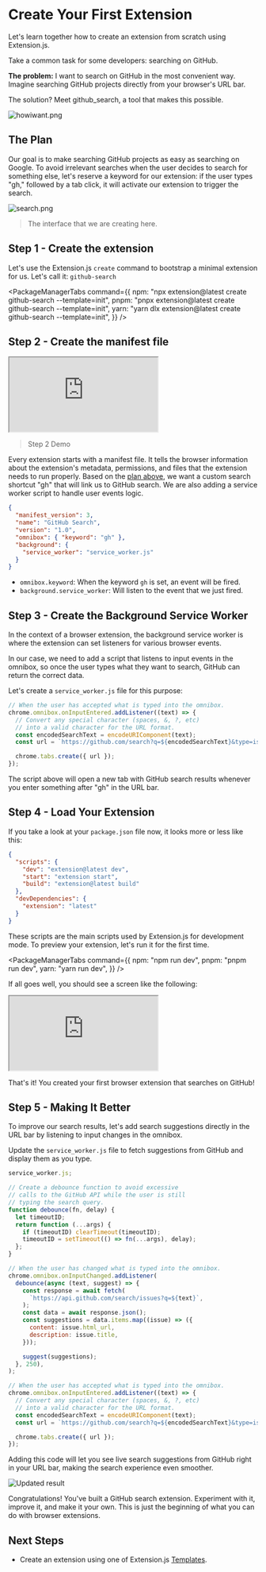 
<AvatarEmoji emoji="first" />

# Create Your First Extension

Let's learn together how to create an extension from scratch using Extension.js.

Take a common task for some developers: searching on GitHub.

**The problem:** I want to search on GitHub in the most convenient way. Imagine searching GitHub projects directly from your browser's URL bar.

The solution? Meet github_search, a tool that makes this possible.

![howiwant.png](../../../../assets/getting-started/howiwant.png)

## The Plan

Our goal is to make searching GitHub projects as easy as searching on Google. To avoid irrelevant searches when the user decides to search for something else, let's reserve a keyword for our extension: if the user types "gh," followed by a tab click, it will activate our extension to trigger the search.

![search.png](../../../../assets/getting-started/search.png)

> The interface that we are creating here.

## Step 1 - Create the extension

Let's use the Extension.js `create` command to bootstrap a minimal extension for us. Let's call it: `github-search`

<PackageManagerTabs
  command={{
    npm: "npx extension@latest create github-search --template=init",
    pnpm: "pnpx extension@latest create github-search --template=init",
    yarn: "yarn dlx extension@latest create github-search --template=init",
  }}
/>

## Step 2 - Create the manifest file

<div style={{ position: "relative", paddingBottom: "62.5%", height: 0 }}>
  <iframe
    src="https://www.loom.com/embed/1193dc69f7b74a56a5f5d9e0324c255d?sid=99132929-4c05-40e7-b804-3f242daf95ea"
    allowFullScreen
    style={{
      position: "absolute",
      top: 0,
      left: 0,
      width: "100%",
      height: "100%",
    }}
  ></iframe>
</div>

> Step 2 Demo

Every extension starts with a manifest file. It tells the browser information about the extension's metadata, permissions, and files that the extension needs to run properly. Based on the [plan above](#plan), we want a custom search shortcut "gh" that will link us to GitHub search. We are also adding a service worker script to handle user events logic.

```json
{
  "manifest_version": 3,
  "name": "GitHub Search",
  "version": "1.0",
  "omnibox": { "keyword": "gh" },
  "background": {
    "service_worker": "service_worker.js"
  }
}
```

- `omnibox.keyword`: When the keyword `gh` is set, an event will be fired.
- `background.service_worker`: Will listen to the event that we just fired.

## Step 3 - Create the Background Service Worker

In the context of a browser extension, the background service worker is where the extension can set listeners for various browser events.

In our case, we need to add a script that listens to input events in the omnibox, so once the user types what they want to search, GitHub can return the correct data.

Let's create a `service_worker.js` file for this purpose:

```js
// When the user has accepted what is typed into the omnibox.
chrome.omnibox.onInputEntered.addListener((text) => {
  // Convert any special character (spaces, &, ?, etc)
  // into a valid character for the URL format.
  const encodedSearchText = encodeURIComponent(text);
  const url = `https://github.com/search?q=${encodedSearchText}&type=issues`;

  chrome.tabs.create({ url });
});
```

The script above will open a new tab with GitHub search results whenever you enter something after "gh" in the URL bar.

## Step 4 - Load Your Extension

If you take a look at your `package.json` file now, it looks more or less like this:

```json
{
  "scripts": {
    "dev": "extension@latest dev",
    "start": "extension start",
    "build": "extension@latest build"
  },
  "devDependencies": {
    "extension": "latest"
  }
}
```

These scripts are the main scripts used by Extension.js for development mode. To preview your extension, let's run it for the first time.

<PackageManagerTabs
  command={{
    npm: "npm run dev",
    pnpm: "pnpm run dev",
    yarn: "yarn run dev",
  }}
/>

If all goes well, you should see a screen like the following:

<div style={{ position: "relative", paddingBottom: "62.5%", height: 0 }}>
  <iframe
    src="https://www.loom.com/embed/777544977a32444ba6de4ff23bdaccbc?sid=360eb1b1-af3a-480b-9e71-41a7fb01ca6e"
    allowFullScreen
    style={{
      position: "absolute",
      top: 0,
      left: 0,
      width: "100%",
      height: "100%",
    }}
  ></iframe>
</div>

That's it! You created your first browser extension that searches on GitHub!

## Step 5 - Making It Better

To improve our search results, let's add search suggestions directly in the URL bar by listening to input changes in the omnibox.

Update the `service_worker.js` file to fetch suggestions from GitHub and display them as you type.

```js
service_worker.js;

// Create a debounce function to avoid excessive
// calls to the GitHub API while the user is still
// typing the search query.
function debounce(fn, delay) {
  let timeoutID;
  return function (...args) {
    if (timeoutID) clearTimeout(timeoutID);
    timeoutID = setTimeout(() => fn(...args), delay);
  };
}

// When the user has changed what is typed into the omnibox.
chrome.omnibox.onInputChanged.addListener(
  debounce(async (text, suggest) => {
    const response = await fetch(
      `https://api.github.com/search/issues?q=${text}`,
    );
    const data = await response.json();
    const suggestions = data.items.map((issue) => ({
      content: issue.html_url,
      description: issue.title,
    }));

    suggest(suggestions);
  }, 250),
);

// When the user has accepted what is typed into the omnibox.
chrome.omnibox.onInputEntered.addListener((text) => {
  // Convert any special character (spaces, &, ?, etc)
  // into a valid character for the URL format.
  const encodedSearchText = encodeURIComponent(text);
  const url = `https://github.com/search?q=${encodedSearchText}&type=issues`;

  chrome.tabs.create({ url });
});
```

Adding this code will let you see live search suggestions from GitHub right in your URL bar, making the search experience even smoother.

![Updated result](./../../../../assets/getting-started/updated-result.png)

Congratulations! You've built a GitHub search extension. Experiment with it, improve it, and make it your own. This is just the beginning of what you can do with browser extensions.

## Next Steps

- Create an extension using one of Extension.js [Templates](./templates.mdx).
